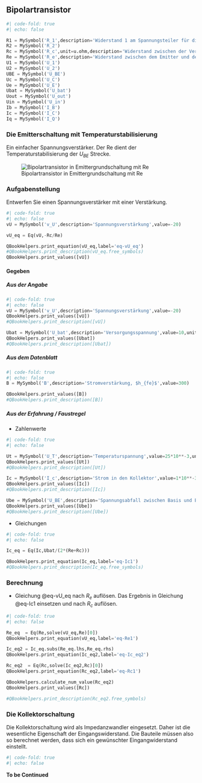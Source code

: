 ## Bipolartransistor {#sec-BJT}

<!-- ![Bipolartransistor in Emittergrundschaltung](Grafiken/BJTEmitter_Basic){#fig-BJT_Emitter_Basic} -->

```python
#| code-fold: true
#| echo: false

R1 = MySymbol('R_1',description='Widerstand 1 am Spannungsteiler für die AP einstellung')
R2 = MySymbol('R_2')
Rc = MySymbol('R_c',unit=u.ohm,description='Widerstand zwischen der Versorgungsspannung und dem Kollektor')
Re = MySymbol('R_e',description='Widerstand zwischen dem Emitter und der Masse')
U1 = MySymbol('U_1')
U2 = MySymbol('U_2')
UBE = MySymbol('U_BE')
Uc = MySymbol('U_C')
Ue = MySymbol('U_E')
Ubat = MySymbol('U_bat')
Uout = MySymbol('U_out')
Uin = MySymbol('U_in')
Ib = MySymbol('I_B')
Ic = MySymbol('I_C')
Iq = MySymbol('I_Q')


```
### Die Emitterschaltung mit Temperaturstabilisierung
Ein einfacher Spannungsverstärker. Der Re dient der Temperaturstabilisierung der $U_{BE}$ Strecke.

![Bipolartransistor in Emittergrundschaltung mit Re](Grafiken/BJTEmitterschaltung_mitRE){#fig-BJT_Emitter_mit_Re}


### Aufgabenstellung
Entwerfen Sie einen Spannungsverstärker mit einer Verstärkung.
```python
#| code-fold: true
#| echo: false
vU = MySymbol('v_U',description='Spannungsverstärkung',value=-20)

vU_eq = Eq(vU,-Rc/Re)

QBookHelpers.print_equation(vU_eq,label='eq-vU_eq')
#QBookHelpers.print_description(vU_eq.free_symbols)
QBookHelpers.print_values([vU])

```

#### Gegeben

##### Aus der Angabe
```python
#| code-fold: true
#| echo: false
vU = MySymbol('v_U',description='Spannungsverstärkung',value=-20)
QBookHelpers.print_values([vU])
#QBookHelpers.print_description([vU])

Ubat = MySymbol('U_bat',description='Versorgungsspannung',value=10,unit=u.V)
QBookHelpers.print_values([Ubat])
#QBookHelpers.print_description([Ubat])

```

##### Aus dem Datenblatt
```python
#| code-fold: true
#| echo: false
B = MySymbol('B',description='Stromverstärkung, $h_{fe}$',value=300)

QBookHelpers.print_values([B])
#QBookHelpers.print_description([B])

```

##### Aus der Erfahrung / Faustregel
* Zahlenwerte
```python
#| code-fold: true
#| echo: false

Ut = MySymbol('U_T',description='Temperaturspannung',value=25*10**-3,unit=u.V)
QBookHelpers.print_values([Ut])
#QBookHelpers.print_description([Ut])

Ic = MySymbol('I_c',description='Strom in den Kollektor',value=1*10**-3,unit=u.A)
QBookHelpers.print_values([Ic])
#QBookHelpers.print_description([Ic])

Ube = MySymbol('U_BE',description='Spannungsabfall zwischen Basis und Emitter',value=0.7,unit=u.V)
QBookHelpers.print_values([Ube])
#QBookHelpers.print_description([Ube])


```

* Gleichungen
```python
#| code-fold: true
#| echo: false

Ic_eq = Eq(Ic,Ubat/(2*(Re+Rc)))

QBookHelpers.print_equation(Ic_eq,label='eq-Ic1')
#QBookHelpers.print_description(Ic_eq.free_symbols)

```

### Berechnung
* Gleichung @eq-vU_eq  nach $R_e$ auflösen. Das Ergebnis in Gleichung @eq-Ic1 einsetzen und nach $R_c$ auflösen.
```python
#| code-fold: true
#| echo: false

Re_eq  = Eq(Re,solve(vU_eq,Re)[0])
QBookHelpers.print_equation(vU_eq,label='eq-Re1')

Ic_eq2 = Ic_eq.subs(Re_eq.lhs,Re_eq.rhs)
QBookHelpers.print_equation(Ic_eq2,label='eq-Ic_eq2')

Rc_eq2  = Eq(Rc,solve(Ic_eq2,Rc)[0])
QBookHelpers.print_equation(Rc_eq2,label='eq-Rc1')

QBookHelpers.calculate_num_value(Rc_eq2)
QBookHelpers.print_values([Rc])

#QBookHelpers.print_description(Rc_eq2.free_symbols)

```

### Die Kollektorschaltung
Die Kollektorschaltung wird als Impedanzwandler eingesetzt. Daher ist die wesentliche Eigenschaft der Eingangswiderstand. Die Bauteile müssen also so berechnet werden, dass sich ein gewünschter Eingangwiderstand einstellt.


```python
#| code-fold: true
#| echo: false


```

**To be Continued**